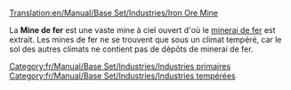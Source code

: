 [[Translation:en/Manual/Base Set/Industries/Iron Ore Mine]]

{{fr/Manual/Base Set/Industries/Industries|image=en/Manual/Base Set/Industries/Ironoremine.png
|nom=Mine de fer
|climats=[[fr/Manual/Climat#tempere|Tempéré]]
|accepte=Rien
|produit=[[fr/Manual/Base Set/Cargos/Minerai de fer|Minerai de fer]]
}}
La '''Mine de fer''' est une vaste mine à ciel ouvert d'où le [[fr/Manual/Base Set/Cargos/Minerai de fer|minerai de fer]] est extrait. Les mines de fer ne se trouvent que sous un climat tempéré, car le sol des autres climats ne contient pas de dépôts de minerai de fer.

{{fr/Manual/Base Set/Industries/Navbox Industries}}

[[Category:fr/Manual/Base Set/Industries/Industries primaires]]
[[Category:fr/Manual/Base Set/Industries/Industries tempérées]]